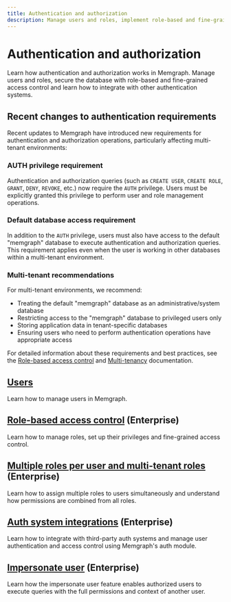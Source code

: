 ```yaml
---
title: Authentication and authorization
description: Manage users and roles, implement role-based and fine-grained access control and learn how to integrate with other authentication systems.
---
```


#  Authentication and authorization

Learn how authentication and authorization works in Memgraph. Manage users and
roles, secure the database with role-based and fine-grained access control and
learn how to integrate with other authentication systems.

## Recent changes to authentication requirements

Recent updates to Memgraph have introduced new requirements for authentication and authorization operations, particularly affecting multi-tenant environments:

### AUTH privilege requirement

Authentication and authorization queries (such as `CREATE USER`, `CREATE ROLE`, `GRANT`, `DENY`, `REVOKE`, etc.) now require the `AUTH` privilege. Users must be explicitly granted this privilege to perform user and role management operations.

### Default database access requirement

In addition to the `AUTH` privilege, users must also have access to the default "memgraph" database to execute authentication and authorization queries. This requirement applies even when the user is working in other databases within a multi-tenant environment.

### Multi-tenant recommendations

For multi-tenant environments, we recommend:
- Treating the default "memgraph" database as an administrative/system database
- Restricting access to the "memgraph" database to privileged users only
- Storing application data in tenant-specific databases
- Ensuring users who need to perform authentication operations have appropriate access

For detailed information about these requirements and best practices, see the [Role-based access control](/database-management/authentication-and-authorization/role-based-access-control#authentication-and-authorization-requirements) and [Multi-tenancy](/database-management/multi-tenancy#default-database-best-practices) documentation.

## [Users](/database-management/authentication-and-authorization/users)

Learn how to manage users in Memgraph.

## [Role-based access control](/database-management/authentication-and-authorization/role-based-access-control) (Enterprise)

Learn how to manage roles, set up their privileges and fine-grained access control. 

## [Multiple roles per user and multi-tenant roles](/database-management/authentication-and-authorization/multiple-roles) (Enterprise)

Learn how to assign multiple roles to users simultaneously and understand how permissions are combined from all roles.

## [Auth system integrations](/database-management/authentication-and-authorization/auth-system-integrations) (Enterprise)

Learn how to integrate with third-party auth systems and manage user
authentication and access control using Memgraph's auth module. 

## [Impersonate user](/database-management/authentication-and-authorization/impersonate-user) (Enterprise)

Learn how the impersonate user feature enables authorized users to execute
queries with the full permissions and context of another user.